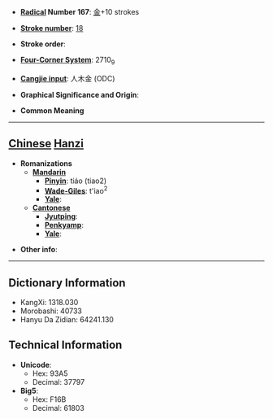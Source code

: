 * '''[[Wiktionary:Chinese radical index| Radical]] Number 167''': [[Wiktionary:Chinese radical index 金|金]]+10 strokes

* '''[[Wiktionary:Chinese total strokes index|Stroke number]]''': [[Wiktionary:Chinese total strokes index 18|18]]

* '''Stroke order''': 

* '''[[Wiktionary:Chinese four corner index|Four-Corner System]]''': 2710<sub>9</sub>

* '''[[Wiktionary:Chinese Cangjie index|Cangjie input]]''': 人木金 (ODC)

* '''Graphical Significance and Origin''': 

* '''Common Meaning'''

----

== [[Chinese]] [[Hanzi]] ==

* '''Romanizations'''
** '''[[Mandarin]]'''
*** '''[[Pinyin]]''': tiáo (tiao2)
*** '''[[Wade-Giles]]''': t'iao<sup>2</sup>
*** '''[[Yale]]''': 
** '''[[Cantonese]]'''
*** '''[[Jyutping]]''':
*** '''[[Penkyamp]]''': 
*** '''[[Yale]]''': 

* '''Other info''': 

----

== Dictionary Information ==

* KangXi: 1318.030
* Morobashi: 40733
* Hanyu Da Zidian: 64241.130

== Technical Information ==

* '''Unicode''':
** Hex: 93A5
** Decimal: 37797
* '''Big5''':
** Hex: F16B
** Decimal: 61803